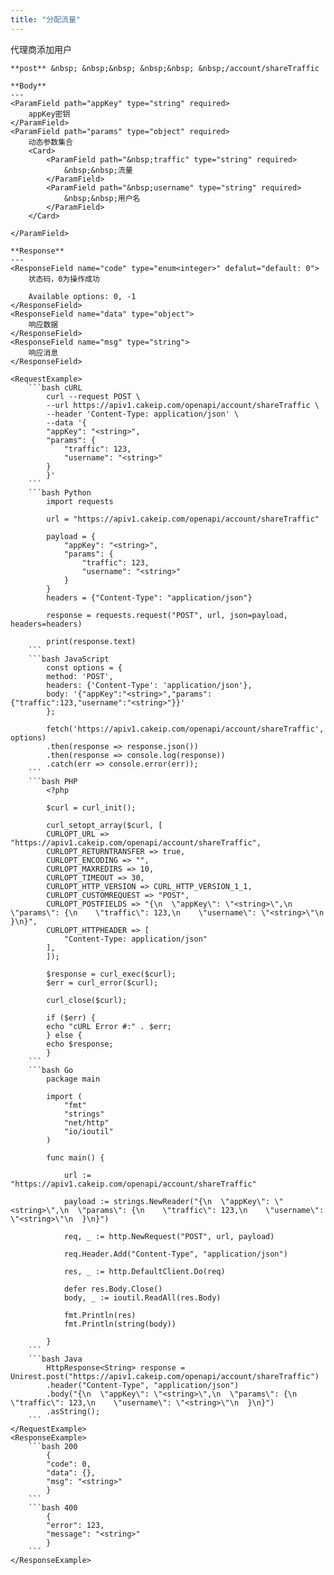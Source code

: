 ```yaml
---
title: "分配流量"
---
```


代理商添加用户

    **post** &nbsp; &nbsp;&nbsp; &nbsp;&nbsp; &nbsp;/account/shareTraffic

    **Body**
    ---
    <ParamField path="appKey" type="string" required>
        appKey密钥
    </ParamField>
    <ParamField path="params" type="object" required>
        动态参数集合
        <Card>
            <ParamField path="&nbsp;traffic" type="string" required>
                &nbsp;&nbsp;流量
            </ParamField>
            <ParamField path="&nbsp;username" type="string" required>
                &nbsp;&nbsp;用户名
            </ParamField>
        </Card>
        
    </ParamField>

    **Response**
    ---
    <ResponseField name="code" type="enum<integer>" defalut="default: 0">
        状态码，0为操作成功

        Available options: 0, -1
    </ResponseField>
    <ResponseField name="data" type="object">
        响应数据
    </ResponseField>
    <ResponseField name="msg" type="string">
        响应消息
    </ResponseField>

    <RequestExample>
        ```bash cURL
            curl --request POST \
            --url https://apiv1.cakeip.com/openapi/account/shareTraffic \
            --header 'Content-Type: application/json' \
            --data '{
            "appKey": "<string>",
            "params": {
                "traffic": 123,
                "username": "<string>"
            }
            }'
        ```
        ```bash Python
            import requests

            url = "https://apiv1.cakeip.com/openapi/account/shareTraffic"

            payload = {
                "appKey": "<string>",
                "params": {
                    "traffic": 123,
                    "username": "<string>"
                }
            }
            headers = {"Content-Type": "application/json"}

            response = requests.request("POST", url, json=payload, headers=headers)

            print(response.text)
        ```
        ```bash JavaScript
            const options = {
            method: 'POST',
            headers: {'Content-Type': 'application/json'},
            body: '{"appKey":"<string>","params":{"traffic":123,"username":"<string>"}}'
            };

            fetch('https://apiv1.cakeip.com/openapi/account/shareTraffic', options)
            .then(response => response.json())
            .then(response => console.log(response))
            .catch(err => console.error(err));
        ```
        ```bash PHP
            <?php

            $curl = curl_init();

            curl_setopt_array($curl, [
            CURLOPT_URL => "https://apiv1.cakeip.com/openapi/account/shareTraffic",
            CURLOPT_RETURNTRANSFER => true,
            CURLOPT_ENCODING => "",
            CURLOPT_MAXREDIRS => 10,
            CURLOPT_TIMEOUT => 30,
            CURLOPT_HTTP_VERSION => CURL_HTTP_VERSION_1_1,
            CURLOPT_CUSTOMREQUEST => "POST",
            CURLOPT_POSTFIELDS => "{\n  \"appKey\": \"<string>\",\n  \"params\": {\n    \"traffic\": 123,\n    \"username\": \"<string>\"\n  }\n}",
            CURLOPT_HTTPHEADER => [
                "Content-Type: application/json"
            ],
            ]);

            $response = curl_exec($curl);
            $err = curl_error($curl);

            curl_close($curl);

            if ($err) {
            echo "cURL Error #:" . $err;
            } else {
            echo $response;
            }
        ```
        ```bash Go
            package main

            import (
                "fmt"
                "strings"
                "net/http"
                "io/ioutil"
            )

            func main() {

                url := "https://apiv1.cakeip.com/openapi/account/shareTraffic"

                payload := strings.NewReader("{\n  \"appKey\": \"<string>\",\n  \"params\": {\n    \"traffic\": 123,\n    \"username\": \"<string>\"\n  }\n}")

                req, _ := http.NewRequest("POST", url, payload)

                req.Header.Add("Content-Type", "application/json")

                res, _ := http.DefaultClient.Do(req)

                defer res.Body.Close()
                body, _ := ioutil.ReadAll(res.Body)

                fmt.Println(res)
                fmt.Println(string(body))

            }
        ```
        ```bash Java
            HttpResponse<String> response = Unirest.post("https://apiv1.cakeip.com/openapi/account/shareTraffic")
            .header("Content-Type", "application/json")
            .body("{\n  \"appKey\": \"<string>\",\n  \"params\": {\n    \"traffic\": 123,\n    \"username\": \"<string>\"\n  }\n}")
            .asString();
        ```
    </RequestExample>
    <ResponseExample>
        ```bash 200
            {
            "code": 0,
            "data": {},
            "msg": "<string>"
            }
        ```
        ```bash 400
            {
            "error": 123,
            "message": "<string>"
            }
        ```
    </ResponseExample>